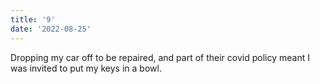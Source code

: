 ```yaml
---
title: '9'
date: '2022-08-25'
---
```


Dropping my car off to be repaired, and part of their covid policy meant I was invited to put my keys in a bowl.
